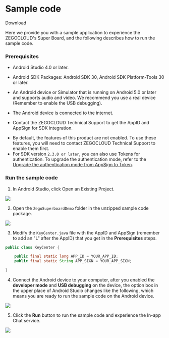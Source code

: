 
# Sample code

<Card title="Sample code" href="https://storage.zego.im/SuperBoardSDK/Android/DemoSourceCode/superboard_demo_android_en.zip" target="_blank">
Download
</Card>


Here we provide you with a sample application to experience the ZEGOCLOUD's Super Board, and the following describes how to run the sample code.


### Prerequisites
- Android Studio 4.0 or later.
- Android SDK Packages: Android SDK 30, Android SDK Platform-Tools 30 or later.
- An Android device or Simulator that is running on Android 5.0 or later and supports audio and video. We recommend you use a real device (Remember to enable the USB debugging).
- The Android device is connected to the internet.

- Contact the ZEGOCLOUD Technical Support to get the AppID and AppSign for SDK integration.



<Warning title="Warning">

- By default, the features of this product are not enabled. To use these features, you will need to contact ZEGOCLOUD Technical Support to enable them first. 
- For SDK version `2.3.0 or later`, you can also use Tokens for authentication. To upgrade the authentication mode, refer to the [Upgrade the authentication mode from AppSign to Token](https://docs.zegocloud.com/faq/token_upgrade).
</Warning>


### Run the sample code 

1. In Android Studio, click Open an Existing Project.

<Frame width="512" height="auto" caption="">
  <img src="https://storage.zego.im/sdk-doc/Pics/Android/ZegoWhiteboardExample/image_20201127105738483.png" />
</Frame>

2. Open the `ZegoSuperboardDemo` folder in the unzipped sample code package.

<Frame width="512" height="auto" caption="">
  <img src="https://storage.zego.im/sdk-doc/Pics/Android/ZegoSuperBoard/20210823_120204.png" />
</Frame>

3. Modify the `KeyCenter.java` file with the AppID and AppSign (remember to add an "L" after the AppID) that you get in the **Prerequisites** steps.

```java
public class KeyCenter {

    public final static long APP_ID = YOUR_APP_ID;   
    public final static String APP_SIGN = YOUR_APP_SIGN;     

}
```

4. Connect the Android device to your computer, after you enabled the **developer mode** and **USB debugging** on the device, the option box in the upper place of Android Studio changes like the following, which means you are ready to run the sample code on the Android device.
<Frame width="512" height="auto" caption="">
  <img src="https://storage.zego.im/sdk-doc/Pics/Android/ZegoWhiteboardExample/image_20210302564451783.png" />
</Frame>


5. Click the **Run** button to run the sample code and experience the In-app Chat service.

<Frame width="512" height="auto" caption="">
  <img src="https://storage.zego.im/sdk-doc/Pics/Android/ZegoWhiteboardExample/image_20210302173148802.png" />
</Frame>

